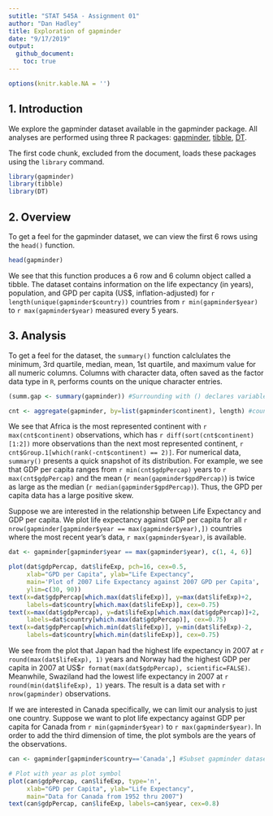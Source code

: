 ```yaml
---
sutitle: "STAT 545A - Assignment 01"
author: "Dan Hadley"
title: Exploration of gapminder
date: "9/17/2019"
output: 
  github_document:
    toc: true
---
```


```r
options(knitr.kable.NA = '')
```

## 1. Introduction

We explore the gapminder dataset available in the gapminder package.  All analyses are performed using three R packages: [gapminder](https://cran.r-project.org/web/packages/gapminder/index.html), [tibble](https://cran.r-project.org/web/packages/tibble/index.html), [DT](https://cran.r-project.org/web/packages/DT/index.html).

The first code chunk, excluded from the document, loads these packages using the `library` command.
```r
library(gapminder)
library(tibble)
library(DT)
```

## 2. Overview

To get a feel for the gapminder dataset, we can view the first 6 rows using the `head()` function.
```r
head(gapminder)
```

We see that this function produces a 6 row and 6 column object called a tibble.  The dataset contains information on the life expectancy (in years), population, and GPD per capita (US\$, inflation-adjusted) for `r length(unique(gapminder$country))` countries from `r min(gapminder$year)` to `r max(gapminder$year)` measured every 5 years.

## 3. Analysis

To get a feel for the dataset, the `summary()` function calclulates the minimum, 3rd quartile, median, mean, 1st quartile, and maximum value for all numeric columns.  Columns with character data, often saved as the factor data type in `R`, performs counts on the unique character entries.
```r
(summ.gap <- summary(gapminder)) #Surrounding with () declares variable and prints value(s)

cnt <- aggregate(gapminder, by=list(gapminder$continent), length) #counts observations by continent
```

We see that Africa is the most represented continent with `r max(cnt$continent)` observations, which has `r diff(sort(cnt$continent)[1:2])` more observations than the next most represented continent, `r cnt$Group.1[which(rank(-cnt$continent) == 2)]`.  For numerical data, `summary()` presents a quick snapshot of its distribution.  For example, we see that GDP per capita ranges from `r min(cnt$gdpPercap)` years to `r max(cnt$gdpPercap)` and the mean (`r mean(gapminder$gpdPercap)`) is twice as large as the median (`r median(gapminder$gpdPercap)`).  Thus, the GPD per capita data has a large positive skew.

Suppose we are interested in the relationship between Life Expectancy and GDP per capita.  We plot life expectancy against GDP per capita for all `r nrow(gapminder[gapminder$year == max(gapminder$year),])` countries where the most recent year's data, `r max(gapminder$year)`, is available.

```r
dat <- gapminder[gapminder$year == max(gapminder$year), c(1, 4, 6)]

plot(dat$gdpPercap, dat$lifeExp, pch=16, cex=0.5,
     xlab="GPD per Capita", ylab="Life Expectancy",
     main='Plot of 2007 Life Expectancy against 2007 GPD per Capita',
     ylim=c(30, 90))
text(x=dat$gdpPercap[which.max(dat$lifeExp)], y=max(dat$lifeExp)+2,
     labels=dat$country[which.max(dat$lifeExp)], cex=0.75)
text(x=max(dat$gdpPercap), y=dat$lifeExp[which.max(dat$gdpPercap)]+2,
     labels=dat$country[which.max(dat$gdpPercap)], cex=0.75)
text(x=dat$gdpPercap[which.min(dat$lifeExp)], y=min(dat$lifeExp)-2,
     labels=dat$country[which.min(dat$lifeExp)], cex=0.75)

```

We see from the plot that Japan had the highest life expectancy in 2007 at `r round(max(dat$lifeExp), 1)` years and Norway had the highest GDP per capita in 2007 at US\$`r format(max(dat$gdpPercap), scientific=FALSE)`.  Meanwhile, Swaziland had the lowest life expectancy in 2007 at `r round(min(dat$lifeExp), 1)` years.  The result is a data set with `r nrow(gapminder)` observations.

If we are interested in Canada specifically, we can limit our analysis to just one country.  Suppose we want to plot life expectancy against GDP per capita for Canada from `r min(gapminder$year)` to `r max(gapminder$year)`. In order to add the third dimension of time, the plot symbols are the years of the observations.

```r
can <- gapminder[gapminder$country=='Canada',] #Subset gapminder dataset to Canada's observations

# Plot with year as plot symbol
plot(can$gdpPercap, can$lifeExp, type='n',
     xlab="GPD per Capita", ylab="Life Expectancy",
     main="Data for Canada from 1952 thru 2007")
text(can$gdpPercap, can$lifeExp, labels=can$year, cex=0.8)
```